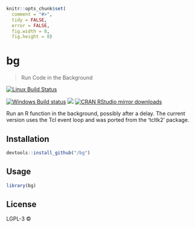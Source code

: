 
```r
knitr::opts_chunk$set(
  comment = "#>",
  tidy = FALSE,
  error = FALSE,
  fig.width = 8,
  fig.height = 8)
```

# bg

> Run Code in the Background

[![Linux Build Status](https://travis-ci.org//bg.svg?branch=master)](https://travis-ci.org//bg)

[![Windows Build status](https://ci.appveyor.com/api/projects/status/github//bg?svg=true)](https://ci.appveyor.com/project//bg)
[![](http://www.r-pkg.org/badges/version/bg)](http://www.r-pkg.org/pkg/bg)
[![CRAN RStudio mirror downloads](http://cranlogs.r-pkg.org/badges/bg)](http://www.r-pkg.org/pkg/bg)


Run an R function in the background, possibly after a delay. The current
  version uses the Tcl event loop and was ported from the 'tcltk2' package.

## Installation

```r
devtools::install_github("/bg")
```

## Usage

```r
library(bg)
```

## License

LGPL-3 © 
